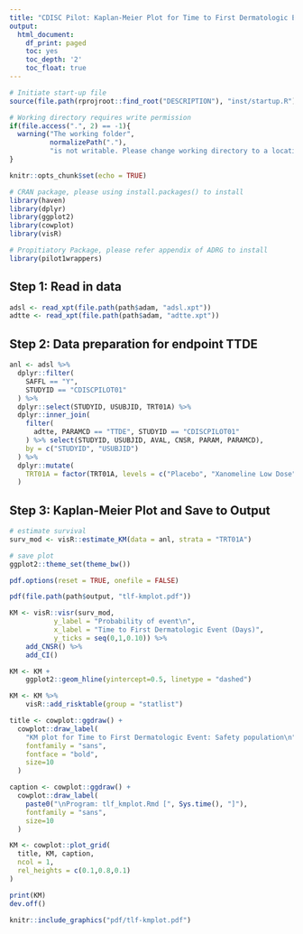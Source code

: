 ```yaml
---
title: "CDISC Pilot: Kaplan-Meier Plot for Time to First Dermatologic Event"
output:
  html_document:
    df_print: paged
    toc: yes
    toc_depth: '2'
    toc_float: true
---
```


```r
# Initiate start-up file
source(file.path(rprojroot::find_root("DESCRIPTION"), "inst/startup.R"))
```

```r
# Working directory requires write permission
if(file.access(".", 2) == -1){
  warning("The working folder", 
          normalizePath("."), 
          "is not writable. Please change working directory to a location with write permission")
}
```


```r
knitr::opts_chunk$set(echo = TRUE)

# CRAN package, please using install.packages() to install
library(haven) 
library(dplyr)
library(ggplot2)
library(cowplot)
library(visR)

# Propitiatory Package, please refer appendix of ADRG to install 
library(pilot1wrappers)
```

## Step 1: Read in data

```r
adsl <- read_xpt(file.path(path$adam, "adsl.xpt"))
adtte <- read_xpt(file.path(path$adam, "adtte.xpt")) 
```

## Step 2: Data preparation for endpoint TTDE
```r
anl <- adsl %>% 
  dplyr::filter(
    SAFFL == "Y",
    STUDYID == "CDISCPILOT01"
  ) %>%
  dplyr::select(STUDYID, USUBJID, TRT01A) %>%
  dplyr::inner_join(
    filter(
      adtte, PARAMCD == "TTDE", STUDYID == "CDISCPILOT01"
    ) %>% select(STUDYID, USUBJID, AVAL, CNSR, PARAM, PARAMCD),
    by = c("STUDYID", "USUBJID")
  ) %>%
  dplyr::mutate(
    TRT01A = factor(TRT01A, levels = c("Placebo", "Xanomeline Low Dose",  "Xanomeline High Dose"))
  )
```

## Step 3: Kaplan-Meier Plot and Save to Output
```r
# estimate survival
surv_mod <- visR::estimate_KM(data = anl, strata = "TRT01A")

# save plot
ggplot2::theme_set(theme_bw())

pdf.options(reset = TRUE, onefile = FALSE)

pdf(file.path(path$output, "tlf-kmplot.pdf"))

KM <- visR::visr(surv_mod,
           y_label = "Probability of event\n",
           x_label = "Time to First Dermatologic Event (Days)",
           y_ticks = seq(0,1,0.10)) %>%
    add_CNSR() %>%
    add_CI()

KM <- KM + 
    ggplot2::geom_hline(yintercept=0.5, linetype = "dashed")

KM <- KM %>%
    visR::add_risktable(group = "statlist")

title <- cowplot::ggdraw() + 
  cowplot::draw_label(
    "KM plot for Time to First Dermatologic Event: Safety population\n",
    fontfamily = "sans",
    fontface = "bold",
    size=10
  ) 

caption <- cowplot::ggdraw() + 
  cowplot::draw_label(
    paste0("\nProgram: tlf_kmplot.Rmd [", Sys.time(), "]"),
    fontfamily = "sans",
    size=10
  ) 

KM <- cowplot::plot_grid(
  title, KM, caption,
  ncol = 1,
  rel_heights = c(0.1,0.8,0.1)
)

print(KM)
dev.off()
```

```r
knitr::include_graphics("pdf/tlf-kmplot.pdf")
```




